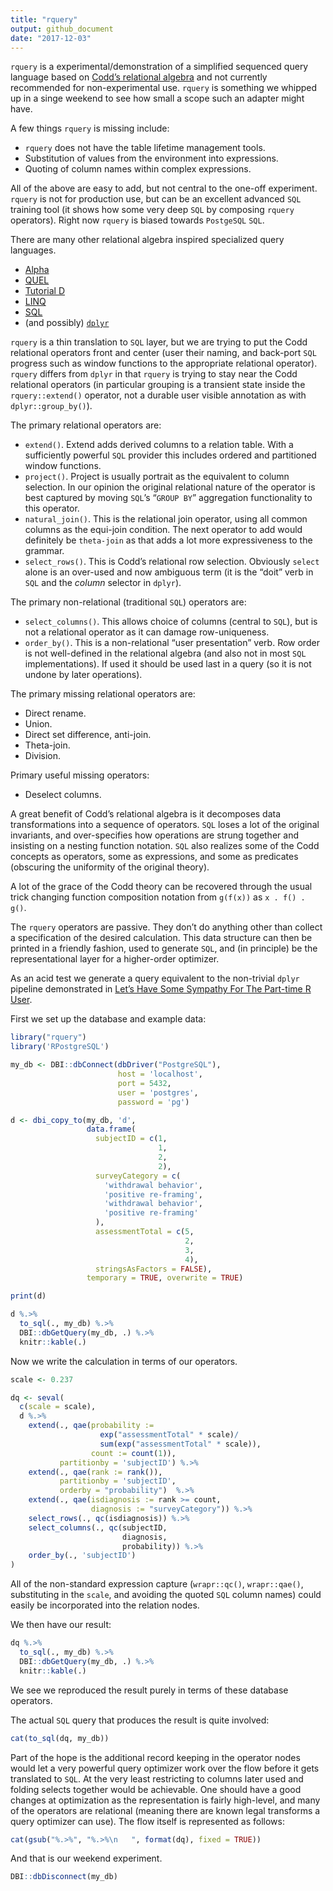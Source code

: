 ```yaml
---
title: "rquery"
output: github_document
date: "2017-12-03"
---
```


<!-- README.md is generated from README.Rmd. Please edit that file -->

`rquery` is a experimental/demonstration of a simplified sequenced query language based
on [Codd's relational algebra](https://en.wikipedia.org/wiki/Relational_algebra) and not
currently recommended for non-experimental use.  `rquery` is something we whipped up in a singe
weekend to see how small a scope such an adapter might have.  

A few things `rquery` is missing include:

  * `rquery` does not have the table lifetime management tools.
  * Substitution of values from the environment into expressions.
  * Quoting of column names within complex expressions.
  
All of the above are easy to add, but not central to the one-off experiment.
`rquery` is not for production use, but can be an excellent advanced `SQL`
training tool (it shows how some very deep `SQL` by composing `rquery` operators).  Right
now `rquery` is biased towards `PostgeSQL` `SQL`.

There are many other relational algebra inspired specialized query languages.

  * [Alpha](https://en.wikipedia.org/wiki/Alpha_(programming_language))
  * [QUEL](https://en.wikipedia.org/wiki/QUEL_query_languages)
  * [Tutorial D](https://en.wikipedia.org/wiki/D_(data_language_specification)#Tutorial_D)
  * [LINQ](https://msdn.microsoft.com/en-us/library/bb308959.aspx)
  * [SQL](https://en.wikipedia.org/wiki/SQL)
  * (and possibly) [`dplyr`](http://dplyr.tidyverse.org)
 

`rquery`
is a thin translation to `SQL` layer, but we are trying to put the Codd relational operators
front and center (user their naming, and back-port `SQL` progress such as window functions
to the appropriate relational operator).  `rquery` differs from `dplyr` in that `rquery` 
is trying to stay near the Codd relational operators (in particular grouping is a transient
state inside the `rquery::extend()` operator, not a durable user visible annotation as with `dplyr::group_by()`).

The primary relational operators are:

  * `extend()`.  Extend adds derived columns to a relation table.  With a sufficiently powerful `SQL` provider this includes ordered and partitioned window functions.
  * `project()`.  Project is usually portrait as the equivalent to column selection.  In our opinion the original relational nature of the operator is best captured by moving `SQL`'s "`GROUP BY`" aggregation functionality to this operator.
  * `natural_join()`.  This is the relational join operator, using all common columns as the equi-join condition.  The next operator to add would definitely be `theta-join` as that adds a lot more expressiveness to the grammar.
  * `select_rows()`.  This is Codd's relational row selection.  Obviously `select` alone is an over-used and now ambiguous term (it is the "doit" verb in `SQL` and the *column* selector in `dplyr`).
  
The primary non-relational (traditional `SQL`) operators are:

  * `select_columns()`.  This allows choice of columns (central to `SQL`), but is not a relational operator as it can damage row-uniqueness.
  * `order_by()`.  This is a non-relational "user presentation" verb.  Row order is not well-defined in the relational algebra (and also not in most `SQL` implementations).  If used it should be used last in a query (so it is not undone by later operations).
  
The primary missing relational operators are:

  * Direct rename.
  * Union.
  * Direct set difference, anti-join.
  * Theta-join.
  * Division.
  
Primary useful missing operators:

  * Deselect columns.


A great benefit of Codd's relational algebra is it decomposes data transformations into 
a sequence of operators.  `SQL` loses a lot of the original invariants, and over-specifies
how operations are strung together and insisting on a nesting function notation.  `SQL`
also realizes some of the Codd concepts as operators, some as expressions, and some as predicates
(obscuring the uniformity of the original theory).

A lot of 
the grace of the Codd theory can be recovered through the usual trick changing function composition
notation from `g(f(x))` as `x . f() . g()`.

The `rquery` operators are passive.  They don't do anything other than collect a specification
of the desired calculation.  This data structure can then be printed in a friendly fashion, used to 
generate `SQL`, and (in principle) be the representational layer for a higher-order optimizer.

As an acid test we generate a query equivalent to the non-trivial `dplyr` pipeline 
demonstrated in [Let’s Have Some Sympathy For The Part-time R User](http://www.win-vector.com/blog/2017/08/lets-have-some-sympathy-for-the-part-time-r-user/).

First we set up the database and example data:

```r
library("rquery")
library('RPostgreSQL')

my_db <- DBI::dbConnect(dbDriver("PostgreSQL"), 
                        host = 'localhost',
                        port = 5432,
                        user = 'postgres',
                        password = 'pg')

d <- dbi_copy_to(my_db, 'd',
                 data.frame(
                   subjectID = c(1,                   
                                 1,
                                 2,                   
                                 2),
                   surveyCategory = c(
                     'withdrawal behavior',
                     'positive re-framing',
                     'withdrawal behavior',
                     'positive re-framing'
                   ),
                   assessmentTotal = c(5,                 
                                       2,
                                       3,                  
                                       4),
                   stringsAsFactors = FALSE),
                 temporary = TRUE, overwrite = TRUE)

print(d)

d %.>%
  to_sql(., my_db) %.>%
  DBI::dbGetQuery(my_db, .) %.>%
  knitr::kable(.)

```

Now we write the calculation in terms of our operators.

```r
scale <- 0.237

dq <- seval(
  c(scale = scale),
  d %.>%
    extend(., qae(probability :=
                    exp("assessmentTotal" * scale)/
                    sum(exp("assessmentTotal" * scale)),
                  count := count(1)),
           partitionby = 'subjectID') %.>%
    extend(., qae(rank := rank()),
           partitionby = 'subjectID',
           orderby = "probability")  %.>%
    extend(., qae(isdiagnosis := rank >= count,
                  diagnosis := "surveyCategory")) %.>%
    select_rows(., qc(isdiagnosis)) %.>%
    select_columns(., qc(subjectID, 
                         diagnosis, 
                         probability)) %.>%
    order_by(., 'subjectID')
)
```

All of the non-standard expression capture (`wrapr::qc()`, `wrapr::qae()`,
substituting in the `scale`, and avoiding the quoted `SQL` column names) could easily
be incorporated into the relation nodes.

We then have our result:

```r
dq %.>%
  to_sql(., my_db) %.>%
  DBI::dbGetQuery(my_db, .) %.>%
  knitr::kable(.)
```

We see we reproduced the result purely in terms of these database operators.

The actual `SQL` query that produces the result is quite involved:

```r
cat(to_sql(dq, my_db))
```

Part of the hope is the additional record keeping in the operator nodes would 
let a very powerful query optimizer work over the flow before it gets translated
to `SQL`.  At the very least restricting to columns later used and folding selects
together would be achievable.  One should have a good changes at optimization as
the representation is fairly high-level, and many of the operators are relational 
(meaning there are known legal transforms a query optimizer can use).  The flow itself
is represented as follows:

```r
cat(gsub("%.>%", "%.>%\n   ", format(dq), fixed = TRUE))
```

And that is our weekend experiment.

```r
DBI::dbDisconnect(my_db)
```


  
